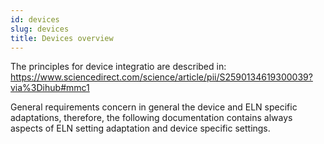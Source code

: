 ```yaml
---
id: devices
slug: devices
title: Devices overview
---
```



The principles for device integratio are described in: 
https://www.sciencedirect.com/science/article/pii/S2590134619300039?via%3Dihub#mmc1

General requirements concern in general the device and ELN specific adaptations, therefore, the following documentation contains always aspects of ELN setting adaptation and device specific settings. 




